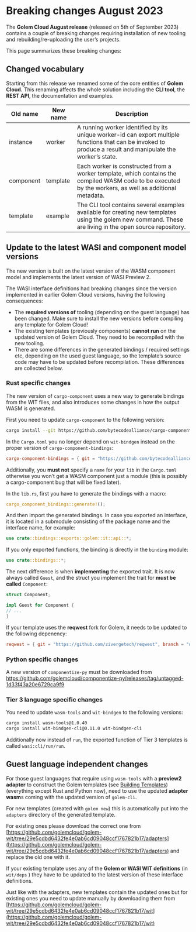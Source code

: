 # Breaking changes August 2023

The **Golem Cloud August release** (released on 5th of September 2023) contains a couple of breaking changes requiring installation of new tooling and rebuilding/re-uploading the user’s projects.

This page summarizes these breaking changes:

## Changed vocabulary

Starting from this release we renamed some of the core entities of **Golem Cloud.** This renaming affects the whole solution including the **CLI tool**, the **REST API**, the documentation and examples.

| Old name | New name | Description |
| --- | --- | --- |
| instance | worker | A running worker identified by its unique worker-id can export multiple functions that can be invoked to produce a result and manipulate the worker’s state. |
| component | template | Each worker is constructed from a worker template, which contains the compiled WASM code to be executed by the workers, as well as additional metadata. |
| template | example | The CLI tool contains several examples available for creating new templates using the golem new command. These are living in the open source  repository. |

## Update to the latest WASI and component model versions

The new version is built on the latest version of the WASM component model and implements the latest version of WASI Preview 2.

The WASI interface definitions had breaking changes since the version implemented in earlier Golem Cloud versions, having the following consequences:

- The **required versions of** tooling (depending on the guest language) has been changed. Make sure to install the new versions before compiling any template for Golem Cloud!
- The existing templates (previously components) **cannot run** on the updated version of Golem Cloud. They need to be recompiled with the new tooling.
- There are some differences in the generated bindings / required settings etc, depending on the used guest language, so the template’s source code may have to be updated before recompilation. These differences are collected below.

### Rust specific changes

The new version of `cargo-component` uses a new way to generate bindings from the WIT files, and also introduces some changes in how the output WASM is generated.

First you need to update `cargo-component` to the following version:

```bash
cargo install --git https://github.com/bytecodealliance/cargo-component cargo-component --rev e57d1d1405ed2d76f1f3d8647480dea700379ff8 --locked --force
```

In the `Cargo.toml` you no longer depend on `wit-bindgen` instead on the proper version of `cargo-component-bindings`:

```toml
cargo-component-bindings = { git = "https://github.com/bytecodealliance/cargo-component", rev = "e57d1d1405ed2d76f1f3d8647480dea700379ff8" }
```

Additionally, you **must not** specify a `name` for your `lib` in the `Cargo.toml` otherwise you won’t get a WASM component just a module (this is possibly a cargo-component bug that will be fixed later).

In the `lib.rs`, first you have to generate the bindings with a macro:

```rust
cargo_component_bindings::generate!();
```

And then import the generated bindings. In case you exported an interface, it is located in a submodule consisting of the package name and the interface name, for example:

```rust
use crate::bindings::exports::golem::it::api::*;
```

If you only exported functions, the binding is directly in the `binding` module:

```rust
use crate::bindings::*;
```

The next difference is when **implementing** the exported trait. It is now always called `Guest`, and the struct you implement the trait for **must be called** `Component`:

```rust
struct Component;

impl Guest for Component {
// ...
}
```

If your template uses the **reqwest** fork for Golem, it needs to be updated to the following depenency:

```toml
reqwest = { git = "https://github.com/zivergetech/reqwest", branch = "update-aug-2023", features = ["json"] }
```

### Python specific changes

A new version of `componentize-py` must be downloaded from https://github.com/golemcloud/componentize-py/releases/tag/untagged-1d33f43a20e6729ca9f9

### Tier 3 language specific changes

You need to update `wasm-tools` and `wit-bindgen` to the following versions:

```bash
cargo install wasm-tools@1.0.40
cargo install wit-bindgen-cli@0.11.0 wit-bindgen-cli
```

Additionally now instead of `run`, the exported function of Tier 3 templates is called `wasi:cli/run/run`.

## Guest language independent changes

For those guest languages that require using `wasm-tools` with a **preview2 adapter** to construct the Golem templates (see [Building Templates](https://www.notion.so/Building-Templates-03501aa5572b4129aa0a9e9fe9f5d3fc?pvs=21)) (everything except Rust and Python now), need to use the updated **adapter wasm**s coming with the updated version of `golem-cli`.

For new templates (created with `golem new`) this is automatically put into the `adapters` directory of the generated template.

For existing ones please download the correct one from [https://github.com/golemcloud/golem-wit/tree/29e5cdbd6432fe4e0ab6cd09048ccf1767821b17/adapters](https://github.com/golemcloud/golem-wit/tree/29e5cdbd6432fe4e0ab6cd09048ccf1767821b17/adapters) and replace the old one with it.

If your existing template uses any of the **Golem or WASI WIT definitions** (in `wit/deps` ) they have to be updated to the latest version of these interface definitions. 

Just like with the adapters, new templates contain the updated ones but for existing ones you need to update manually by downloading them from [https://github.com/golemcloud/golem-wit/tree/29e5cdbd6432fe4e0ab6cd09048ccf1767821b17/wit](https://github.com/golemcloud/golem-wit/tree/29e5cdbd6432fe4e0ab6cd09048ccf1767821b17/wit)